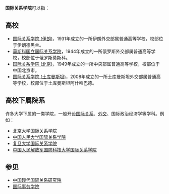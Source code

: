 '''国际关系学院'''可以指：

== 高校 ==
*[[国际关系学院_(伊朗)|国际关系学院 (伊朗)]]，1931年成立的一所伊朗外交部属普通高等学校，校部位于伊朗德黑兰。
*[[莫斯科国立国际关系学院|莫斯科国立国际关系学院]]，1944年成立的一所俄罗斯外交部属普通高等学校，校部位于俄罗斯莫斯科。
*[[国际关系学院_(北京)|国际关系学院 (北京)]]，1949年成立的一所中央部属普通高等学校，校部位于中国北京市。
*[[国际关系学院_(土库曼斯坦)|国际关系学院 (土库曼斯坦)]]，2008年成立的一所土库曼斯坦外交部属普通高等学校，校部位于土库曼斯坦阿什哈巴德。

== 高校下属院系 ==
许多大学下属的一类学院，一般开设[[国际关系|国际关系]]、[[外交|外交]]、国际政治经济学等学科。例如：
*[[北京大学国际关系学院|北京大学国际关系学院]]
*[[中国人民大学国际关系学院|中国人民大学国际关系学院]]
*[[复旦大学国际关系学院|复旦大学国际关系学院]]
*[[中国人民解放军国防科技大学国际关系学院|中国人民解放军国防科技大学国际关系学院]]

==参见==
*[[中国现代国际关系研究院|中国现代国际关系研究院]]
*[[国际事务学院|国际事务学院]]

{{disambiguation|G国|Cat=六字组织机构消歧义}}